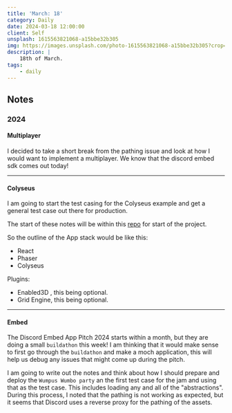```yaml
---
title: 'March: 18'
category: Daily
date: 2024-03-18 12:00:00
client: Self
unsplash: 1615563821068-a15bbe32b305
img: https://images.unsplash.com/photo-1615563821068-a15bbe32b305?crop=entropy&cs=srgb&fm=jpg&ixid=MnwzNjM5Nzd8MHwxfHJhbmRvbXx8fHx8fHx8fDE2ODE3NDg2ODY&ixlib=rb-4.0.3&q=85
description: |
    18th of March.
tags:
    - daily
---
```



## Notes


### 2024


#### Multiplayer

I decided to take a short break from the pathing issue and look at how I would want to implement a multiplayer.
We know that the discord embed sdk comes out today!


---


#### Colyseus

I am going to start the test casing for the Colyseus example and get a general test case out there for production.

The start of these notes will be within this [repo](https://github.com/discord/embedded-app-sdk/tree/main/examples/react-colyseus) for start of the project.

So the outline of the App stack would be like this:

- React
- Phaser
- Colyseus

Plugins: 

- Enabled3D , this being optional.
- Grid Engine, this being optional.



---


#### Embed

The Discord Embed App Pitch 2024 starts within a month, but they are doing a small `buildathon` this week!
I am thinking that it would make sense to first go through the `buildathon` and make a moch application, this will help us debug any issues that might come up during the pitch.

I am going to write out the notes and think about how I should prepare and deploy the `Wumpus Wumbo party` an the first test case for the jam and using that as the test case. This includes loading any and all of the "abstractions".
During this process, I noted that the pathing is not working as expected, but it seems that Discord uses a reverse proxy for the pathing of the assets.
